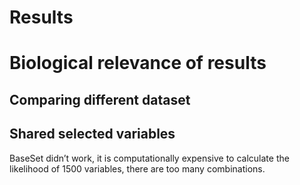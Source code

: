 # Results



# Biological relevance of results


## Comparing different dataset

## Shared selected variables


BaseSet didn't work, it is computationally expensive to calculate the likelihood of 1500 variables, there are too many combinations.
